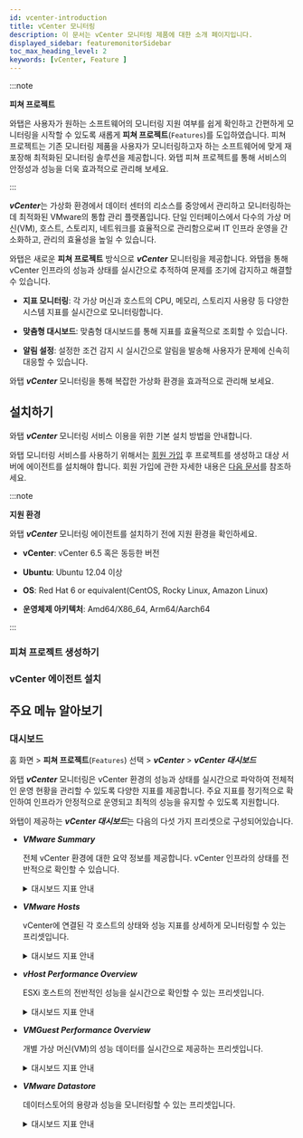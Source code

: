 ```yaml
---
id: vcenter-introduction
title: vCenter 모니터링
description: 이 문서는 vCenter 모니터링 제품에 대한 소개 페이지입니다.
displayed_sidebar: featuremonitorSidebar
toc_max_heading_level: 2
keywords: [vCenter, Feature ]
---
```


:::note

**피쳐 프로젝트**<ScrollToLink anchor='feature-project' />

와탭은 사용자가 원하는 소프트웨어의 모니터링 지원 여부를 쉽게 확인하고 간편하게 모니터링을 시작할 수 있도록 새롭게 **피쳐 프로젝트**(<code class='Features'>Features</code>)를 도입하였습니다. 피쳐 프로젝트는 기존 모니터링 제품을 사용자가 모니터링하고자 하는 소프트웨어에 맞게 재포장해 최적화된 모니터링 솔루션을 제공합니다. 와탭 피쳐 프로젝트를 통해 서비스의 안정성과 성능을 더욱 효과적으로 관리해 보세요. 

:::

***vCenter***는 가상화 환경에서 데이터 센터의 리소스를 중앙에서 관리하고 모니터링하는 데 최적화된 VMware의 통합 관리 플랫폼입니다. 단일 인터페이스에서 다수의 가상 머신(VM), 호스트, 스토리지, 네트워크를 효율적으로 관리함으로써 IT 인프라 운영을 간소화하고, 관리의 효율성을 높일 수 있습니다.

와탭은 새로운 **피쳐 프로젝트** 방식으로 ***vCenter*** 모니터링을 제공합니다. 와탭을 통해 vCenter 인프라의 성능과 상태를 실시간으로 추적하여 문제를 조기에 감지하고 해결할 수 있습니다.

* **지표 모니터링**: 각 가상 머신과 호스트의 CPU, 메모리, 스토리지 사용량 등 다양한 시스템 지표를 실시간으로 모니터링합니다.

* **맞춤형 대시보드**: 맞춤형 대시보드를 통해 지표를 효율적으로 조회할 수 있습니다.

* **알림 설정**: 설정한 조건 감지 시 실시간으로 알림을 발송해 사용자가 문제에 신속히 대응할 수 있습니다.

와탭 ***vCenter*** 모니터링을 통해 복잡한 가상화 환경을 효과적으로 관리해 보세요.

## 설치하기 

와탭 ***vCenter*** 모니터링 서비스 이용을 위한 기본 설치 방법을 안내합니다. 

와탭 모니터링 서비스를 사용하기 위해서는 [회원 가입](https://www.whatap.io/ko/signup/) 후 프로젝트를 생성하고 대상 서버에 에이전트를 설치해야 합니다. 회원 가입에 관한 자세한 내용은 [다음 문서](../account/account-manage)를 참조하세요. 

:::note 

**지원 환경**<ScrollToLink anchor='vcenter-supported-env' />

와탭 ***vCenter*** 모니터링 에이전트를 설치하기 전에 지원 환경을 확인하세요. 

* **vCenter**: vCenter 6.5 혹은 동등한 버전

* **Ubuntu**: Ubuntu 12.04 이상

* **OS**: Red Hat 6 or equivalent(CentOS, Rocky Linux, Amazon Linux)

* **운영체제 아키텍처**: Amd64/X86_64, Arm64/Aarch64

:::

### 피쳐 프로젝트 생성하기 


<Createprojectintrov2 />

### vCenter 에이전트 설치

<InstallFeature name='vCenter 에이전트 설치' />

## 주요 메뉴 알아보기 

### 대시보드 

홈 화면 > **피쳐 프로젝트**(<code class='Features'>Features</code>) 선택 > ***vCenter*** > ***vCenter 대시보드***

와탭 ***vCenter*** 모니터링은 vCenter 환경의 성능과 상태를 실시간으로 파악하여 전체적인 운영 현황을 관리할 수 있도록 다양한 지표를 제공합니다. 주요 지표를 정기적으로 확인하여 인프라가 안정적으로 운영되고 최적의 성능을 유지할 수 있도록 지원합니다.

와탭이 제공하는 ***vCenter 대시보드***는 다음의 다섯 가지 프리셋으로 구성되어있습니다.

* ***VMware Summary***

  전체 vCenter 환경에 대한 요약 정보를 제공합니다. vCenter 인프라의 상태를 전반적으로 확인할 수 있습니다.

  <details>
  <summary>대시보드 지표 안내 </summary>

  #### ***Datacenter***

  * ***vSphere Overview***: vCenter 환경에 대한 핵심 지표를 요약하여 제공합니다.

    * ***vCenter***: 모니터링 중인 vCenter 인스턴스의 수를 나타냅니다.

    * ***Cluster***: 관리 중인 클러스터의 총 수를 보여줍니다.

    * ***ESXHost***: 현재 관리 중인 ESXi 호스트의 수를 표시합니다.

    * ***VM***: 모니터링 중인 가상 머신(Virtual Machines)의 총 수를 나타냅니다.

    * ***Datastore***: 현재 관리 중인 데이터스토어의 수를 표시합니다.

  #### ***Cluster***

  * ***Uptime***: 각 vCenter의 클러스터 가동 시간을 초 단위로 보여줍니다.

    * ***vCenter***: 해당 클러스터가 관리되는 vCenter의 IP 주소를 표시합니다.

    * ***clustername***: 클러스터 이름을 보여줍니다.

    * ***Uptime Seconds***: 클러스터의 가동 시간(초)을 나타냅니다.

  * ***CPU Usage***: 클러스터의 CPU 사용량을 퍼센트로 보여줍니다.

    * ***vCenter***: CPU 사용량을 관리 중인 vCenter 서버의 IP 주소를 나타냅니다.

    * ***cluster***: 클러스터 이름을 나타냅니다.

    * ***CPU Usage***: 클러스터 내 CPU 사용량 퍼센트(%)를 표시합니다.

  * ***Memory Usage***: 클러스터의 메모리 사용량을 퍼센트로 표시합니다.

    * ***vCenter***: 관리 중인 vCenter 서버의 IP 주소를 나타냅니다.

    * ***clustername***: 클러스터 이름을 표시합니다.

    * ***Memory Usage***: 클러스터 내 메모리 사용량을 퍼센트로 보여줍니다.

  #### ***Over Provisioned***

  * ***All Overprovisioned CPU***: CPU가 과할당된 상태를 나타냅니다.

    * ***Host***: CPU 리소스가 과할당된 호스트 수를 나타냅니다.

    * ***VM***: CPU가 과할당된 가상 머신 수를 나타냅니다.

    * ***Over Ratio***: CPU 과할당 비율을 표시합니다.

  * ***All Overprovisioned Memory***: 메모리가 과할당된 상태를 나타냅니다.

    * ***Host***: 메모리 리소스가 과할당된 호스트 수를 나타냅니다.

    * ***VM***: 메모리가 과할당된 가상 머신 수를 나타냅니다.

    * ***Over Ratio***: 메모리 과할당 비율을 표시합니다.

  #### ***Cluster Status***

  * ***Cluster CPU Usage %***: 클러스터의 CPU 사용률을 시간 경과에 따른 그래프로 시각화합니다.

  * ***Cluster Memory Usage %***: 클러스터의 메모리 사용률을 그래프로 표시합니다.

  * ***Cluster Network Usage***: 클러스터의 네트워크 사용량을 시간 경과에 따라 시각화한 그래프입니다.

  * ***Cluster Storage Adapter***: 클러스터의 스토리지 어댑터 사용량을 시각적으로 보여줍니다.

  * ***Datastore - Usage Capacity***: 데이터스토어의 사용량과 용량을 그래프로 표시합니다.

  </details>

* ***VMware Hosts***

  vCenter에 연결된 각 호스트의 상태와 성능 지표를 상세하게 모니터링할 수 있는 프리셋입니다.

  <details>
  <summary>대시보드 지표 안내</summary>

  #### ***Hosts***

	*	***Uptime***: 각 호스트의 가동 시간을 확인할 수 있습니다.

	* ***CPU Usage MHZ***: 호스트의 CPU 사용량을 MHz 단위로 표시합니다.

	*	***Memory Usage***: 호스트에서 사용 중인 메모리 용량을 GB 단위로 보여줍니다.

	*	***CPU Usage %***: 각 호스트의 CPU 사용률을 백분율로 나타냅니다.

	*	***Memory Usage %***: 호스트의 메모리 사용률을 백분율로 표시합니다.


  #### ***성능 지표 그래프***

	* ***CPU Utilization Avg %***: 각 호스트의 CPU 평균 사용률을 시간 경과에 따른 그래프로 표시합니다.

	*	***CPU Ready ms***: CPU가 사용 준비 상태에서 대기한 시간을 ms 단위로 보여줍니다.

	*	***Disk IO***: 디스크 입출력 작업 수를 시간 경과에 따라 시각화합니다.

	*	***Memory Utilization***: 호스트의 메모리 사용률을 시간에 따라 보여줍니다.

	*	***Network Usage***: 네트워크 대역폭 사용량을 시간 경과에 따라 그래프로 시각화합니다.

	*	***Storage Adapter IOPS***: 스토리지 어댑터의 초당 입출력 작업 수(IOPS)를 시각적으로 나타냅니다.

  </details>

* ***vHost Performance Overview***

  ESXi 호스트의 전반적인 성능을 실시간으로 확인할 수 있는 프리셋입니다.

  <details>
  <summary>대시보드 지표 안내 </summary>

  #### ***[vHost] CPU/MEM***

  *	***CPU-TotalUsage(%)***: 호스트의 CPU 총 사용률을 백분율로 표시합니다.

  * ***CPU-TotalUsage(MHz)***: 각 시간대별 호스트 CPU 사용량을 MHz 단위로 표시합니다.

  * ***CPU-Ready(%)***: 호스트 CPU 대기 시간을 초 단위로 나타냅니다.

  * ***MEM-Usage(%)***: 호스트 메모리 사용률을 백분율로 표시합니다.

  * ***MEM-Granted(KB)***: 호스트에 할당된 메모리 양을 KB 단위로 표시합니다.

  * ***MEM-Active(KB)***: 호스트에서 실제로 사용 중인 메모리 양을 KB 단위로 보여줍니다.

  * ***MEM-Vmmented(KB)***: 메모리 과할당으로 인한 오버헤드 메모리 양을 표시합니다.

  #### ***[vHost] NET Rx+Tx / Datastore R/W Total***

  * ***NET-Total(Kbps): RX+TX***: 호스트의 네트워크 송수신 데이터를 Kbps 단위로 시각화하여 표시합니다.

  * ***Datastore R/W Total(KBps)***: 데이터스토어의 읽기 및 쓰기 작업 속도를 KBps 단위로 표시합니다.

  #### ***[vHost] Running VM(s)***

  * ***Running VM(s)***: 현재 호스트에서 실행 중인 가상 머신의 수를 보여줍니다.

  </details>


* ***VMGuest Performance Overview***

  개별 가상 머신(VM)의 성능 데이터를 실시간으로 제공하는 프리셋입니다.

  <details>
  <summary>대시보드 지표 안내 </summary>

  #### ***VMGuest(s) CPU / MEM Overview***

   * ***VMGuest-CPU-Usage(MHz)***: 각 VM의 CPU 사용량을 MHz 단위로 시각화하여 시간대별 CPU 자원 사용 현황을 표시합니다.

   * ***VMGuest-CPU-Ready(%)***: VM이 CPU를 사용하기 전 대기한 시간을 초 단위로 표시합니다.

   * ***VMGuest-MEM-Active(KB)***: 각 VM에서 활성화된 메모리 사용량을 KB 단위로 표시합니다.

   * ***VMGuest-MEM-Vmmentedctl(KB)***: 메모리 과할당 상태를 의미합니다. 스왑 파일 등을 통해 발생한 오버헤드 메모리 양을 KB 단위로 표시합니다.

  #### ***VMGuest(s) NET / Datastore Overview***

   * ***VMGuest-NET-Total(Kbps)***: VM의 네트워크 트래픽(송신 및 수신)을 Kbps 단위로 표시합니다.

   * ***VMGuest-Datastore-RWTotal(KBps)***: 각 VM이 데이터스토어에서 처리하는 읽기 및 쓰기 작업을 KBps 단위로 표시하여 입출력(I/O) 성능을 보여줍니다.

  </details>

* ***VMware Datastore***

  데이터스토어의 용량과 성능을 모니터링할 수 있는 프리셋입니다.

  <details>
  <summary>대시보드 지표 안내 </summary>

  * ***Usage Capacity***(사용 용량): 각 데이터스토어가 현재 사용 중인 용량을 백분율로 표시합니다.

  * ***Total Capacity***(전체 용량): 데이터스토어의 총 용량을 표시합니다. 

  * ***Free Capacity***(남은 용량): 데이터스토어에서 남은 용량을 표시합니다. 

  </details>
  